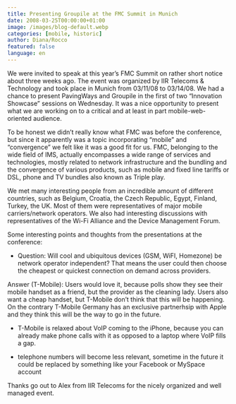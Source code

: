 ```yaml
---
title: Presenting Groupile at the FMC Summit in Munich
date: 2008-03-25T00:00:00+01:00
image: /images/blog-default.webp
categories: [mobile, historic]
author: Diana/Rocco
featured: false
language: en
---
```


<div class="entry-content">
We were invited to speak at this year’s FMC Summit on rather short notice about three weeks ago. The event was organized by IIR Telecoms &amp; Technology and took place in Munich from 03/11/08 to 03/14/08. We had a chance to present PavingWays and Groupile in the first of two “Innovation Showcase” sessions on Wednesday. It was a nice opportunity to present what we are working on to a critical and at least in part mobile-web-oriented audience.



To be honest we didn’t really know what FMC was before the conference, but since it apparently was a topic incorporating “mobile” and “convergence” we felt like it was a good fit for us. FMC, belonging to the wide field of IMS, actually encompasses a wide range of services and technologies, mostly related to network infrastructure and the bundling and the convergence of various products, such as mobile and fixed line tariffs or DSL, phone and TV bundles also known as Triple play.



We met many interesting people from an incredible amount of different countries, such as Belgium, Croatia, the Czech Republic, Egypt, Finland, Turkey, the UK. Most of them were representatives of major mobile carriers/network operators. We also had interesting discussions with representatives of the Wi-Fi Alliance and the Device Management Forum.



Some interesting points and thoughts from the presentations at the conference:



- Question: Will cool and ubiquitous devices (GSM, WiFI, Homezone) be network operator independent? That means the user could then choose the cheapest or quickest connection on demand across providers.

Answer (T-Mobile): Users would love it, because polls show they see their mobile handset as a friend, but the provider as the cleaning lady. Users also want a cheap handset, but T-Mobile don’t think that this will be happening. On the contrary T-Mobile Germany has an exclusive partnerhsip with Apple and they think this will be the way to go in the future.



- T-Mobile is relaxed about VoIP coming to the iPhone, because you can already make phone calls with it as opposed to a laptop where VoIP fills a gap.



- telephone numbers will become less relevant, sometime in the future it could be replaced by something like your Facebook or MySpace account



Thanks go out to Alex from IIR Telecoms for the nicely organized and well managed event.
</div>

